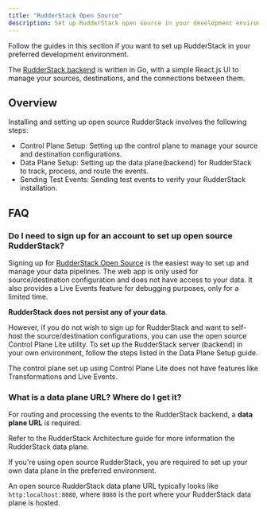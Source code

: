 ```yaml
---
title: "RudderStack Open Source"
description: Set up RudderStack open source in your development environment.
---
```


Follow the guides in this section if you want to set up RudderStack in your preferred development environment.

<div class="infoBlock">

The <a href="https://github.com/rudderlabs/rudder-server">RudderStack backend</a> is written in Go, with a simple React.js UI to manage your sources, destinations, and the connections between them.
</div>

## Overview

Installing and setting up open source RudderStack involves the following steps:

* <Link to="/get-started/rudderstack-open-source/control-plane-lite/">Control Plane Setup</Link>: Setting up the control plane to manage your source and destination configurations.

* <Link to="/get-started/rudderstack-open-source/data-plane-setup/">Data Plane Setup</Link>: Setting up the data plane(backend) for RudderStack to track, process, and route the events.

* <Link to="/get-started/rudderstack-open-source/sending-test-events/">Sending Test Events</Link>: Sending test events to verify your RudderStack installation.

## FAQ

### Do I need to sign up for an account to set up open source RudderStack?

Signing up for [RudderStack Open Source](https://app.rudderstack.com/signup?type=opensource) is the easiest way to set up and manage your data pipelines. The web app is only used for source/destination configuration and does not have access to your data. It also provides a <Link to="/dashboard-guides/live-events/">Live Events</Link> feature for debugging purposes, only for a limited time.

**RudderStack does not persist any of your data**.

However, if you do not wish to sign up for RudderStack and want to self-host the source/destination configurations, you can use the open source <Link to="/get-started/rudderstack-open-source/control-plane-lite/">Control Plane Lite</Link> utility. To set up the RudderStack server (backend) in your own environment, follow the steps listed in the <Link to="/get-started/rudderstack-open-source/data-plane-setup/">Data Plane Setup</Link> guide.

<div class="warningBlock">
The control plane set up using Control Plane Lite does not have features like <Link to="/features/transformations/">Transformations</Link> and <Link to="/dashboard-guides/live-events/">Live Events</Link>.
</div>

### What is a data plane URL? Where do I get it?

For routing and processing the events to the RudderStack backend, a **data plane URL** is required.

<div class="infoBlock">
Refer to the <Link to="/resources/rudderstack-architecture/">RudderStack Architecture</Link> guide for more information the RudderStack data plane.
</div>

If you're using open source RudderStack, you are required to <Link to="/get-started/rudderstack-open-source/data-plane-setup/">set up your own data plane</Link> in the preferred environment.

<div class="infoBlock">
An open source RudderStack data plane URL typically looks like <code class="inline-code">http:localhost:8080</code>, where <code class="inline-code">8080</code> is the port where your RudderStack data plane is hosted.
</div>


